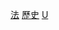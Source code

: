 {{Catnav|頁面分類|各種主題的頁面分類|各種主題的歷史|法律史}}
{{Catnav|頁面分類|各種主題的頁面分類|按國家分類|各國法律|美國法律}}
{{Catnav|頁面分類|各種主題的頁面分類|按國家分類|各國歷史|美國歷史}}
{{Catnav|頁面分類|历史|各種主題的歷史|法律史}}
{{Catnav|頁面分類|历史|各國歷史|美國歷史}}
{{Catnav|頁面分類|历史|各區域的歷史|美洲歷史|美國歷史}}
{{Catnav|頁面分類|人类社会|生活|法律|法律史}}
{{Catnav|頁面分類|人类社会|法律|法律史}}
{{Catnav|頁面分類|人类社会|法律|各國法律|美國法律}}
{{Commons category|Legal history of the United States}}

[[Category:各主題美國歷史|法]]
[[Category:美國法律|歷史]]
[[Category:各國法律史|U]]